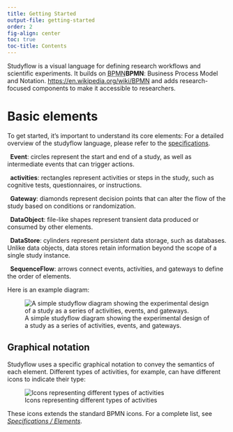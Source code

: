 ```yaml
---
title: Getting Started
output-file: getting-started
order: 2
fig-align: center
toc: true
toc-title: Contents
---
```


Studyflow is a visual language for defining research workflows and scientific experiments. It builds on <abbr title="Business Process Model and Notation" class="initialism">BPMN</abbr>[**BPMN**: Business Process Model and Notation. <https://en.wikipedia.org/wiki/BPMN>]{.aside} and adds research-focused components to make it accessible to researchers.


# Basic elements

To get started, it's important to understand its core elements:
[For a detailed overview of the studyflow language, please refer to the [specifications](spec/1-grammar).]{.aside}

:::{.m-4}

**<i class="bi bi-circle"></i>&nbsp; Event**: circles represent the start and end of a study, as well as intermediate events that can trigger actions.

**<i class="bi bi-square"></i>&nbsp; activities**: rectangles represent activities or steps in the study, such as cognitive tests, questionnaires, or instructions.

**<i class="bi bi-diamond"></i>&nbsp; Gateway**: diamonds represent decision points that can alter the flow of the study based on conditions or randomization.

**<i class="bi bi-file-earmark"></i>&nbsp; DataObject**: file-like shapes represent transient data produced or consumed by other elements.

**<i class="bi bi-database"></i>&nbsp; DataStore**: cylinders represent persistent data storage, such as databases. Unlike data objects, data stores retain information beyond the scope of a single study instance.

**<i class="bi bi-arrow-return-right"></i>&nbsp; SequenceFlow**: arrows connect events, activities, and gateways to define the order of elements.

:::

Here is an example diagram:

::: {#example layout="[[-2,8,-2]]" fig-align="center" .caption-center}
![A simple studyflow diagram showing the experimental design of a study as a series of activities, events, and gateways.](assets/img/studyflow_example_2.svg){.lightbox}
::: 


## Graphical notation

Studyflow uses a specific graphical notation to convey the semantics of each element. Different types of activities, for example, can have different icons to indicate their type:

::: {#example layout="[[-1,10,-1]]" fig-align="center" .caption-center}

![Icons representing different types of activities](assets/img/core_activity_types.svg){.lightbox}

:::

These icons extends the standard BPMN icons. For a complete list, see [*Specifications / Elements*](spec/2-elements.qmd).
